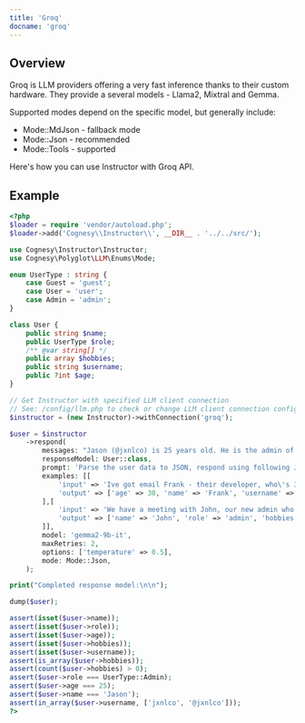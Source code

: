 ```yaml
---
title: 'Groq'
docname: 'groq'
---
```


## Overview

Groq is LLM providers offering a very fast inference thanks to their
custom hardware. They provide a several models - Llama2, Mixtral and Gemma.

Supported modes depend on the specific model, but generally include:
 - Mode::MdJson - fallback mode
 - Mode::Json - recommended
 - Mode::Tools - supported

Here's how you can use Instructor with Groq API.

## Example

```php
<?php
$loader = require 'vendor/autoload.php';
$loader->add('Cognesy\\Instructor\\', __DIR__ . '../../src/');

use Cognesy\Instructor\Instructor;
use Cognesy\Polyglot\LLM\Enums\Mode;

enum UserType : string {
    case Guest = 'guest';
    case User = 'user';
    case Admin = 'admin';
}

class User {
    public string $name;
    public UserType $role;
    /** @var string[] */
    public array $hobbies;
    public string $username;
    public ?int $age;
}

// Get Instructor with specified LLM client connection
// See: /config/llm.php to check or change LLM client connection configuration details
$instructor = (new Instructor)->withConnection('groq');

$user = $instructor
    ->respond(
        messages: "Jason (@jxnlco) is 25 years old. He is the admin of this project. He likes playing football and reading books.",
        responseModel: User::class,
        prompt: 'Parse the user data to JSON, respond using following JSON Schema: <|json_schema|>',
        examples: [[
            'input' => 'Ive got email Frank - their developer, who\'s 30. He asked to come back to him frank@hk.ch. Btw, he plays on drums!',
            'output' => ['age' => 30, 'name' => 'Frank', 'username' => 'frank@hk.ch', 'role' => 'user', 'hobbies' => ['playing drums'],],
        ],[
            'input' => 'We have a meeting with John, our new admin who likes surfing. He is 19 years old - check his profile: @jx90.',
            'output' => ['name' => 'John', 'role' => 'admin', 'hobbies' => ['surfing'], 'username' => 'jx90', 'age' => 19],
        ]],
        model: 'gemma2-9b-it',
        maxRetries: 2,
        options: ['temperature' => 0.5],
        mode: Mode::Json,
    );

print("Completed response model:\n\n");

dump($user);

assert(isset($user->name));
assert(isset($user->role));
assert(isset($user->age));
assert(isset($user->hobbies));
assert(isset($user->username));
assert(is_array($user->hobbies));
assert(count($user->hobbies) > 0);
assert($user->role === UserType::Admin);
assert($user->age === 25);
assert($user->name === 'Jason');
assert(in_array($user->username, ['jxnlco', '@jxnlco']));
?>
```
